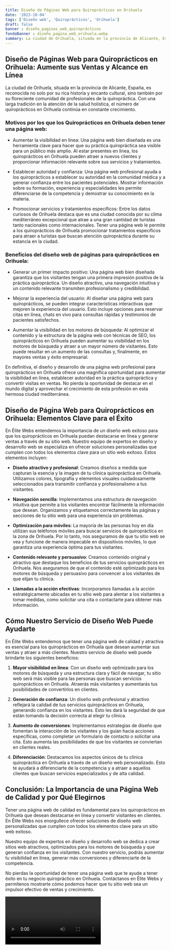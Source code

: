 ```yaml
---
title: Diseño de Páginas Web para Quiroprácticos en Orihuela
date: '2023-10-04'
tags: ['Diseño web', 'Quiroprácticos', 'Orihuela']
draft: false
banner : diseño_paginas_web_quiroprácticos
fondoBanner : diseño_pagina_web_orihuela.webp
summary: La ciudad de Orihuela, situada en la provincia de Alicante, España, es reconocida no solo por su rica historia y encanto cultural, sino también por su floreciente comunidad de profesionales de la quiropráctica. Con una larga tradición en la atención de la salud holística, el número de quiroprácticos en Orihuela continúa en constante crecimiento.
---
```


## Diseño de Páginas Web para Quiroprácticos en Orihuela: Aumente sus Ventas y Alcance en Línea

La ciudad de Orihuela, situada en la provincia de Alicante, España, es reconocida no solo por su rica historia y encanto cultural, sino también por su floreciente comunidad de profesionales de la quiropráctica. Con una larga tradición en la atención de la salud holística, el número de quiroprácticos en Orihuela continúa en constante crecimiento.

### Motivos por los que los Quiroprácticos en Orihuela deben tener una página web:

- Aumentar la visibilidad en línea: Una página web bien diseñada es una herramienta clave para hacer que su práctica quiropráctica sea visible para un público más amplio. Al estar presentes en línea, los quiroprácticos en Orihuela pueden atraer a nuevos clientes y proporcionar información relevante sobre sus servicios y tratamientos.

- Establecer autoridad y confianza: Una página web profesional ayuda a los quiroprácticos a establecer su autoridad en la comunidad médica y a generar confianza entre los pacientes potenciales. Mostrar información sobre su formación, experiencia y especialidades les permite diferenciarse de la competencia y demostrar su conocimiento en la materia.

- Promocionar servicios y tratamientos específicos: Entre los datos curiosos de Orihuela destaca que es una ciudad conocida por su clima mediterráneo excepcional que atrae a una gran cantidad de turistas tanto nacionales como internacionales. Tener una página web le permite a los quiroprácticos de Orihuela promocionar tratamientos específicos para atraer a turistas que buscan atención quiropráctica durante su estancia en la ciudad.

### Beneficios del diseño web de páginas para quiroprácticos en Orihuela:

- Generar un primer impacto positivo: Una página web bien diseñada garantiza que los visitantes tengan una primera impresión positiva de la práctica quiropráctica. Un diseño atractivo, una navegación intuitiva y un contenido relevante transmiten profesionalismo y credibilidad.

- Mejorar la experiencia del usuario: Al diseñar una página web para quiroprácticos, se pueden integrar características interactivas que mejoren la experiencia del usuario. Esto incluye opciones para reservar citas en línea, chats en vivo para consultas rápidas y testimonios de pacientes satisfechos.

- Aumentar la visibilidad en los motores de búsqueda: Al optimizar el contenido y la estructura de la página web con técnicas de SEO, los quiroprácticos en Orihuela pueden aumentar su visibilidad en los motores de búsqueda y atraer a un mayor número de visitantes. Esto puede resultar en un aumento de las consultas y, finalmente, en mayores ventas y éxito empresarial.

En definitiva, el diseño y desarrollo de una página web profesional para quiroprácticos en Orihuela ofrece una magnífica oportunidad para aumentar la visibilidad en línea, establecer autoridad en la práctica quiropráctica y convertir visitas en ventas. No pierda la oportunidad de destacar en el mundo digital y aprovechar el crecimiento de esta profesión en esta hermosa ciudad mediterránea.

<GifSeo />

<Cta />

## Diseño de Página Web para Quiroprácticos en Orihuela: Elementos Clave para el Éxito

En Élite Webs entendemos la importancia de un diseño web exitoso para que los quiroprácticos en Orihuela puedan destacarse en línea y generar ventas a través de su sitio web. Nuestro equipo de expertos en diseño y desarrollo web se especializa en ofrecer soluciones personalizadas que cumplen con todos los elementos clave para un sitio web exitoso. Estos elementos incluyen:

- **Diseño atractivo y profesional**: Creamos diseños a medida que capturan la esencia y la imagen de tu clínica quiropráctica en Orihuela. Utilizamos colores, tipografía y elementos visuales cuidadosamente seleccionados para transmitir confianza y profesionalismo a tus visitantes.

- **Navegación sencilla**: Implementamos una estructura de navegación intuitiva que permite a los visitantes encontrar fácilmente la información que desean. Organizamos y etiquetamos correctamente las páginas y secciones de tu sitio web para una experiencia sin problemas.

- **Optimización para móviles**: La mayoría de las personas hoy en día utilizan sus teléfonos móviles para buscar servicios de quiropráctica en la zona de Orihuela. Por lo tanto, nos aseguramos de que tu sitio web se vea y funcione de manera impecable en dispositivos móviles, lo que garantiza una experiencia óptima para tus visitantes.

- **Contenido relevante y persuasivo**: Creamos contenido original y atractivo que destaque los beneficios de tus servicios quiroprácticos en Orihuela. Nos aseguramos de que el contenido esté optimizado para los motores de búsqueda y persuasivo para convencer a los visitantes de que elijan tu clínica.

- **Llamadas a la acción efectivas**: Incorporamos llamadas a la acción estratégicamente ubicadas en tu sitio web para alentar a los visitantes a tomar medidas, como solicitar una cita o contactarte para obtener más información.

## Cómo Nuestro Servicio de Diseño Web Puede Ayudarte

En Élite Webs entendemos que tener una página web de calidad y atractiva es esencial para los quiroprácticos en Orihuela que desean aumentar sus ventas y atraer a más clientes. Nuestro servicio de diseño web puede brindarte los siguientes beneficios:

1. **Mayor visibilidad en línea**: Con un diseño web optimizado para los motores de búsqueda y una estructura clara y fácil de navegar, tu sitio web será más visible para las personas que buscan servicios quiroprácticos en Orihuela. Atraerás más visitantes y aumentarás tus posibilidades de convertirlos en clientes.

2. **Generación de confianza**: Un diseño web profesional y atractivo reflejará la calidad de tus servicios quiroprácticos en Orihuela, generando confianza en los visitantes. Esto les dará la seguridad de que están tomando la decisión correcta al elegir tu clínica.

3. **Aumento de conversiones**: Implementamos estrategias de diseño que fomentan la interacción de los visitantes y los guían hacia acciones específicas, como completar un formulario de contacto o solicitar una cita. Esto aumenta las posibilidades de que los visitantes se conviertan en clientes reales.

4. **Diferenciación**: Destacamos los aspectos únicos de tu clínica quiropráctica en Orihuela a través de un diseño web personalizado. Esto te ayudará a diferenciarte de la competencia y a atraer a aquellos clientes que buscan servicios especializados y de alta calidad.

## Conclusión: La Importancia de una Página Web de Calidad y por Qué Elegirnos

Tener una página web de calidad es fundamental para los quiroprácticos en Orihuela que desean destacarse en línea y convertir visitantes en clientes. En Élite Webs nos enorgullece ofrecer soluciones de diseño web personalizadas que cumplen con todos los elementos clave para un sitio web exitoso.

Nuestro equipo de expertos en diseño y desarrollo web se dedica a crear sitios web atractivos, optimizados para los motores de búsqueda y que generan confianza en los visitantes. Con nuestro servicio, podrás aumentar tu visibilidad en línea, generar más conversiones y diferenciarte de la competencia.

No pierdas la oportunidad de tener una página web que te ayude a tener éxito en tu negocio quiropráctico en Orihuela. Contáctanos en Élite Webs y permítenos mostrarte cómo podemos hacer que tu sitio web sea un impulsor efectivo de ventas y crecimiento.

<Video />

<CtaBot job='Quiroprácticos' city='Orihuela'/>

<Gmaps query='Orihuela+españa+maps' />